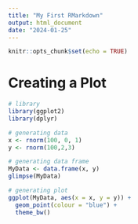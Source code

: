 ```yaml
---
title: "My First RMarkdown"
output: html_document
date: "2024-01-25"
---
```


```r
knitr::opts_chunk$set(echo = TRUE)
```

# Creating a Plot


```r
# library 
library(ggplot2)
library(dplyr)

```

```r
# generating data
x <- rnorm(100, 0, 1)
y <- rnorm(100,2,3)

# generating data frame 
MyData <- data.frame(x, y)
glimpse(MyData)

# generating plot 
ggplot(MyData, aes(x = x, y = y)) + 
  geom_point(colour = "blue") + 
  theme_bw() 

```





